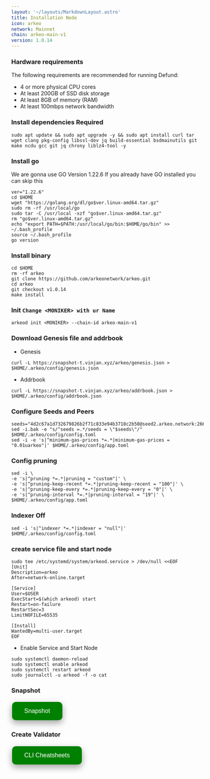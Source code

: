 ```yaml
---
layout: '~/layouts/MarkdownLayout.astro'
title: Installation Node
icon: arkeo
network: Mainnet
chain: arkeo-main-v1
version: 1.0.14
---
```


### Hardware requirements

The following requirements are recommended for running Defund:

- 4 or more physical CPU cores
- At least 200GB of SSD disk storage
- At least 8GB of memory (RAM)
- At least 100mbps network bandwidth


### Install dependencies Required

```
sudo apt update && sudo apt upgrade -y && sudo apt install curl tar wget clang pkg-config libssl-dev jq build-essential bsdmainutils git make ncdu gcc git jq chrony liblz4-tool -y
```

### Install go

We are gonna use GO Version 1.22.6
If you already have GO installed you can skip this 

```
ver="1.22.6"
cd $HOME
wget "https://golang.org/dl/go$ver.linux-amd64.tar.gz"
sudo rm -rf /usr/local/go
sudo tar -C /usr/local -xzf "go$ver.linux-amd64.tar.gz"
rm "go$ver.linux-amd64.tar.gz"
echo "export PATH=$PATH:/usr/local/go/bin:$HOME/go/bin" >> ~/.bash_profile
source ~/.bash_profile
go version
```

### Install binary

```
cd $HOME
rm -rf arkeo
git clone https://github.com/arkeonetwork/arkeo.git
cd arkeo
git checkout v1.0.14
make install
```

### Init `Change <MONIKER> with ur Name`

```
arkeod init <MONIKER> --chain-id arkeo-main-v1
```

### Download Genesis file and addrbook

- Genesis

```
curl -L https://snapshot-t.vinjan.xyz/arkeo/genesis.json > $HOME/.arkeo/config/genesis.json
```
- Addrbook

```
curl -L https://snapshot-t.vinjan.xyz/arkeo/addrbook.json > $HOME/.arkeo/config/addrbook.json
```

### Configure Seeds and Peers

```
seeds="4d2c67a1d732679826b2f71c833e94b3718c2b50@seed2.arkeo.network:26656,416bd4379fa4fa3e76e59e4415396f727463142e@seed.arkeo.network:26656"
sed -i.bak -e "s/^seeds =.*/seeds = \"$seeds\"/" $HOME/.arkeo/config/config.toml
sed -i -e 's|^minimum-gas-prices *=.*|minimum-gas-prices = "0.01uarkeo"|' $HOME/.arkeo/config/app.toml
```

### Config pruning

```
sed -i \
-e 's|^pruning *=.*|pruning = "custom"|' \
-e 's|^pruning-keep-recent *=.*|pruning-keep-recent = "100"|' \
-e 's|^pruning-keep-every *=.*|pruning-keep-every = "0"|' \
-e 's|^pruning-interval *=.*|pruning-interval = "19"|' \
$HOME/.arkeo/config/app.toml
```
### Indexer Off
```
sed -i 's|^indexer *=.*|indexer = "null"|' $HOME/.arkeo/config/config.toml
```

### create service file and start node

```
sudo tee /etc/systemd/system/arkeod.service > /dev/null <<EOF
[Unit]
Description=arkeo
After=network-online.target

[Service]
User=$USER
ExecStart=$(which arkeod) start
Restart=on-failure
RestartSec=3
LimitNOFILE=65535

[Install]
WantedBy=multi-user.target
EOF
```

- Enable Service and Start Node

```
sudo systemctl daemon-reload
sudo systemctl enable arkeod
sudo systemctl restart arkeod
sudo journalctl -u arkeod -f -o cat
```

### Snapshot
<a href="https://service.vinjan.xyz/mainnet/arkeo/snapshot" target="_blank">
  <button style="background-color: green; border: none; color: white; padding: 15px 32px; text-align: center; text-decoration: none; display: inline-block; font-size: 16px; margin: 4px 2px; cursor: pointer; border-radius: 10px; box-shadow: 0 8px 16px 0 rgba(0,0,0,0.2), 0 6px 20px 0 rgba(0,0,0,0.19);" onmouseover="this.style.boxShadow='0 0 0 4px rgba(0,255,0,0.5)'" onmouseout="this.style.boxShadow='0 8px 16px 0 rgba(0,0,0,0.2), 0 6px 20px 0 rgba(0,0,0,0.19)'">Snapshot</button>
</a>

### Create Validator
<a href="https://service.vinjan.xyz/mainnet/arkeo/cheat" target="_blank">
  <button style="background-color: green; border: none; color: white; padding: 15px 32px; text-align: center; text-decoration: none; display: inline-block; font-size: 16px; margin: 4px 2px; cursor: pointer; border-radius: 10px; box-shadow: 0 8px 16px 0 rgba(0,0,0,0.2), 0 6px 20px 0 rgba(0,0,0,0.19);" onmouseover="this.style.boxShadow='0 0 0 4px rgba(0,255,0,0.5)'" onmouseout="this.style.boxShadow='0 8px 16px 0 rgba(0,0,0,0.2), 0 6px 20px 0 rgba(0,0,0,0.19)'">CLI Cheatsheets</button>
</a>
